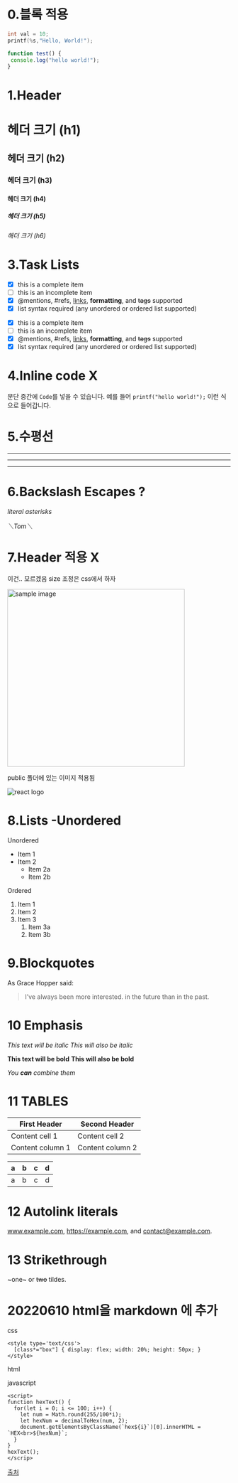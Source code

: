 
# 0.블록 적용 

``` go
int val = 10;
printf(%s,"Hello, World!");
```

```javascript 
function test() { 
 console.log("hello world!"); 
} 
```
# 1.Header 
# 헤더 크기 (h1) 
## 헤더 크기 (h2) 
### 헤더 크기 (h3) 
#### 헤더 크기 (h4) 
##### 헤더 크기 (h5) 
###### 해더 크기 (h6)



# 3.Task Lists 
- [x] this is a complete item 
- [ ] this is an incomplete item 
- [x] @mentions, #refs, [links](), **formatting**, and <del>tags</del> supported 
- [x] list syntax required (any unordered or ordered list supported)

* [x] this is a complete item 
* [ ] this is an incomplete item 
* [x] @mentions, #refs, [links](), **formatting**, and <del>tags</del> supported 
* [x] list syntax required (any unordered or ordered list supported)

# 4.Inline code   X

문단 중간에 `Code`를 넣을 수 있습니다. 
예를 들어 `printf("hello world!");` 이런 식으로 들어갑니다.

# 5.수평선 
--- 
*** 
___


# 6.Backslash Escapes ?


*literal asterisks* 


_＼_Tom＼__


# 7.Header 적용 X

이건.. 모르겠음 size 조정은 css에서 하자


<img src="https://github.com/gwiyeomgo/gwiyeom-blog-app/blob/main/public/logo192.png?raw=true" width="400px" alt="sample image">

public 폴더에 있는 이미지 적용됨

![ react logo](https://image.flaticon.com/icons/png/512/919/919851.png)


# 8.Lists -Unordered 

Unordered 

* Item 1 
* Item 2 
    * Item 2a 
    * Item 2b 

Ordered 

1. Item 1 
1. Item 2 
1. Item 3 
    1. Item 3a 
    1. Item 3b


# 9.Blockquotes  
As Grace Hopper said: 

> I’ve always been more interested. 
> in the future than in the past.

# 10 Emphasis 

*This text will be italic* 
_This will also be italic_ 

**This text will be bold** 
__This will also be bold__ 

*You **can** combine them*


# 11 TABLES 

First Header | Second Header 
------------ | ------------- 
Content cell 1 | Content cell 2 
Content column 1 | Content column 2


| a | b  |  c |  d  |
| - | :- | -: | :-: |
| a | b  | c  | d   |

# 12 Autolink literals

www.example.com, https://example.com, and contact@example.com.

# 13 Strikethrough

~one~ or ~~two~~ tildes.



# 20220610 html을 markdown 에 추가

css
```
<style type='text/css'>
  [class*="box"] { display: flex; width: 20%; height: 50px; }
</style>
```
html

javascript

```
<script>
function hexText() {
  for(let i = 0; i <= 100; i++) {
    let num = Math.round(255/100*i);
    let hexNum = decimalToHex(num, 2);
    document.getElementsByClassName(`hex${i}`)[0].innerHTML = `HEX<br>${hexNum}`;
  }
}
hexText();
</scrip>

```
[출처](https://seochanh.github.io/jekyll/2020/08/21/html-in-markdown/)